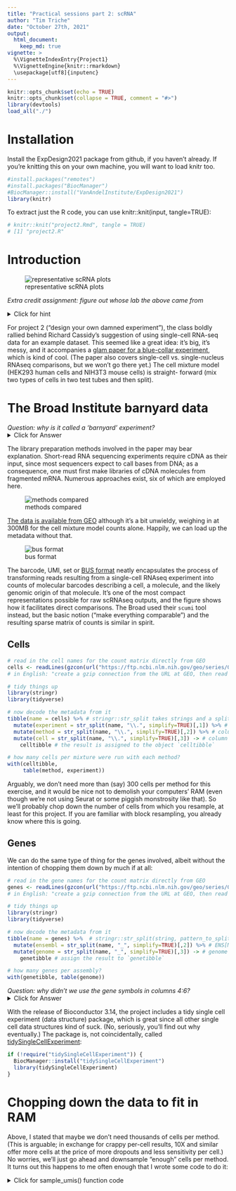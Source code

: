 ```yaml
---
title: "Practical sessions part 2: scRNA"
author: "Tim Triche"
date: "October 27th, 2021"
output: 
  html_document:
    keep_md: true
vignette: >
  %\VignetteIndexEntry{Project1}
  %\VignetteEngine{knitr::rmarkdown}
  \usepackage[utf8]{inputenc}
---
```


```r
knitr::opts_chunk$set(echo = TRUE)
knitr::opts_chunk$set(collapse = TRUE, comment = "#>")
library(devtools)
load_all("./")
```

# Installation

Install the ExpDesign2021 package from github, if you haven't already.
If you're knitting this on your own machine, you will want to load knitr too.

```r
#install.packages("remotes")
#install.packages("BiocManager")
#BiocManager::install("VanAndelInstitute/ExpDesign2021")
library(knitr)
```

To extract just the R code, you can use knitr::knit(input, tangle=TRUE):

```r
# knitr::knit("project2.Rmd", tangle = TRUE) 
# [1] "project2.R"
```


# Introduction

![representative scRNA plots](figure/scRNAseq.jpg)

_Extra credit assignment: figure out whose lab the above came from_

<details>
  <summary>Click for hint</summary>
  They're at the Gladstone Institute now, if memory serves. 
</details> 

For project 2 ("design your own damned experiment"), the class boldly rallied 
behind Richard Cassidy's suggestion of using single-cell RNA-seq data for an 
example dataset. This seemed like a great idea: it's big, it's messy, and it 
accompanies a [glam paper for a blue-collar experiment](https://www.nature.com/articles/s41587-020-0465-8), which is kind of cool. (The paper also covers 
single-cell vs. single-nucleus RNAseq comparisons, but we won't go there yet.)
The cell mixture model (HEK293 human cells and NIH3T3 mouse cells) is straight-
forward (mix two types of cells in two test tubes and then split).


# The Broad Institute barnyard data

_Question: why is it called a 'barnyard' experiment?_
<details>
  <summary>Click for Answer</summary>
  A traditional test of single-cell protocols is to mix cells from two species,
  and then see if the results can be easily classified into one or the other. 
  A protocol which does a good job of encapsulating cells will make it easier
  to classify each cell by species. Some 'barnyard' experiments have tossed in 
  canine or chicken cells for variety, but since it's such a common benchmark,
  people took to calling any species-mixing single-cell experiment a 'barnyard' 
  experiment, and the name stuck. 
</details> 

The library preparation methods involved in the paper may bear explanation. 
Short-read RNA sequencing experiments require cDNA as their input, since most
sequencers expect to call bases from DNA; as a consequence, one must first make
libraries of cDNA molecules from fragmented mRNA. Numerous approaches exist, 
six of which are employed here. 

![methods compared](figure/methods.png)

[The data is available from GEO](https://www.ncbi.nlm.nih.gov/geo/query/acc.cgi?acc=GSE132044) although it's a bit unwieldy, weighing in at 300MB for the cell
mixture model counts alone. Happily, we can load up the metadata without that.

![bus format](figure/bustools.jpeg) 

The barcode, UMI, set or [BUS format](https://academic.oup.com/bioinformatics/article/35/21/4472/5487510) neatly encapsulates the process of transforming reads
resulting from a single-cell RNAseq experiment into counts of molecular barcodes
describing a cell, a molecule, and the likely genomic origin of that molecule.
It's one of the most compact representations possible for raw scRNAseq outputs, 
and the figure shows how it facilitates direct comparisons. The Broad used their
`scumi` tool instead, but the basic notion ("make everything comparable") and 
the resulting sparse matrix of counts is similar in spirit. 


## Cells

```r

# read in the cell names for the count matrix directly from GEO 
cells <- readLines(gzcon(url("https://ftp.ncbi.nlm.nih.gov/geo/series/GSE132nnn/GSE132044/suppl/GSE132044_mixture_hg19_mm10_cell.tsv.gz")))
# in English: "create a gzip connection from the URL at GEO, then read from it"

# tidy things up 
library(stringr)
library(tidyverse)

# now decode the metadata from it
tibble(name = cells) %>% # stringr::str_split takes strings and a split pattern
  mutate(experiment = str_split(name, "\\.", simplify=TRUE)[,1]) %>% # column 1
  mutate(method = str_split(name, "\\.", simplify=TRUE)[,2]) %>% # column 2 
  mutate(cell = str_split(name, "\\.", simplify=TRUE)[,3]) -> # column 3
    celltibble # the result is assigned to the object `celltibble`

# how many cells per mixture were run with each method?
with(celltibble, 
     table(method, experiment))

```

Arguably, we don't need more than (say) 300 cells per method for this exercise,
and it would be nice not to demolish your computers' RAM (even though we're not
using Seurat or some piggish monstrosity like that). So we'll probably chop down
the number of cells from which you resample, at least for this project. If you
are familiar with block resampling, you already know where this is going. 

## Genes 

We can do the same type of thing for the genes involved, albeit without the 
intention of chopping them down by much if at all:

```r

# read in the gene names for the count matrix directly from GEO 
genes <- readLines(gzcon(url("https://ftp.ncbi.nlm.nih.gov/geo/series/GSE132nnn/GSE132044/suppl/GSE132044_mixture_hg19_mm10_gene.tsv.gz")))
# in English: "create a gzip connection from the URL at GEO, then read from it"

# tidy things up 
library(stringr)
library(tidyverse)

# now decode the metadata from it
tibble(name = genes) %>%  # stringr::str_split(string, pattern_to_split_on)
  mutate(ensembl = str_split(name, "_", simplify=TRUE)[,2]) %>% # ENS[MUS]G name
  mutate(genome = str_split(name, "_", simplify=TRUE)[,3]) -> # genome assembly
    genetibble # assign the result to `genetibble` 

# how many genes per assembly? 
with(genetibble, table(genome))

```

_Question: why didn't we use the gene symbols in columns 4:6?_
<details>
  <summary>Click for Answer</summary>
  Because some ENSEMBL gene names map to multiple RefGene/HUGO symbols. 
</details> 

With the release of Bioconductor 3.14, the project includes a tidy single cell 
experiment (data structure) package, which is great since all other single cell 
data structures kind of suck. (No, seriously, you'll find out why eventually.) 
The package is, not coincidentally, called [tidySingleCellExperiment](http://www.bioconductor.org/packages/release/bioc/vignettes/tidySingleCellExperiment/inst/doc/introduction.html):

```r

if (!require("tidySingleCellExperiment")) {
  BiocManager::install("tidySingleCellExperiment")
  library(tidySingleCellExperiment)
}

```


# Chopping down the data to fit in RAM

Above, I stated that maybe we don't need thousands of cells per method. 
(This is arguable; in exchange for crappy per-cell results, 10X and similar
offer more cells at the price of more dropouts and less sensitivity per cell.)
No worries, we'll just go ahead and downsample "enough" cells per method.
It turns out this happens to me often enough that I wrote some code to do it:

<details>
  <summary>Click for sample_umis() function code</summary>
```r

# adapted from a SingleCellExperiment-centric method for CITEseq
sample_umis <- function(umis, meta, block, ideal=300) {

  stopifnot(nrow(meta) == ncol(umis))
  stopifnot(length(block) == nrow(meta))

  pops <- sort(table(block))
  samplesets <- split(seq_len(nrow(meta)), block)

  keep <- integer()
  for (set in names(samplesets)) {
    sset <- samplesets[[set]]
    cells <- length(sset)
    if (cells <= ideal) {
      pct <- 100
      keep <- c(keep, sset)
      message("Kept ", cells, " cells (", pct, "%) of type ", set, ".")
    } else {
      kept <- sample(sset, size=ideal)
      pct <- round((ideal / cells) * 100)
      keep <- c(keep, kept)
      message("Kept ", ideal, " cells (", pct, "%) of type ", set, ".")
    }
  }

  pct <- round((length(keep) / ncol(umis)) * 100, 1)
  message("Kept ", length(keep), " (", pct, "%) of ", ncol(umis),
          " cells in ", length(samplesets), " blocks.")
  umis[, keep]

}
</details> 

```

_Question: can you generate block-random samples from the metadata you have?_
<details>
  <summary>Click for answer</summary>
  Easily, although you'd need to rewrite the above function to omit `umis`.
</details>


It's possible your machine or instance would crash if you did the following
(apparently nobody told IT that a laptop is a device to take RAM on a plane). 
I'm going to stick to the above "300 cells ought to be enough" and do this:

<details>
  <summary>Click for gory details</summary>
```r

# pre-downloaded MatrixMarket file from GEO
library(Matrix)

if (FALSE) {

  # put it into a column-sparse Matrix object to avoid wasting heaps of RAM
  umi_counts <- as(readMM("GSE132044_mixture_hg19_mm10_count_matrix.mtx.gz"), "dgCMatrix") # "read this as if it were already a column-sparse Matrix object"

  # never trust anyone, including yourself 
  stopifnot(nrow(umi_counts) == nrow(genetibble))
  stopifnot(ncol(umi_counts) == nrow(celltibble))

  # bolt the dimensions back onto the data
  rownames(umi_counts) <- genetibble$name
  colnames(umi_counts) <- celltibble$name

  # create a basis for blocked downsampling
  celltibble %>%
    mutate(block = paste(method, experiment, sep="_")) -> 
      blocktibble 

  # block downsample 
  downsampled <- sample_umis(umi_counts, blocktibble, blocktibble$block)
  # Kept 300 cells (9%) of type 10x-Chromium-v2_Mixture1.
  # Kept 300 cells (9%) of type 10x-Chromium-v2_Mixture2.
  # Kept 300 cells (84%) of type CEL-Seq2_Mixture1.
  # Kept 300 cells (86%) of type CEL-Seq2_Mixture2.
  # Kept 300 cells (12%) of type Drop-seq_Mixture1.
  # Kept 300 cells (8%) of type Drop-seq_Mixture2.
  # Kept 300 cells (10%) of type inDrops_Mixture1.
  # Kept 300 cells (12%) of type inDrops_Mixture2.
  # Kept 299 cells (100%) of type sci-RNA-seq_Mixture1.
  # Kept 300 cells (6%) of type sci-RNA-seq_Mixture2.
  # Kept 300 cells (18%) of type Seq-Well_Mixture1.
  # Kept 300 cells (30%) of type Seq-Well_Mixture2.
  # Kept 300 cells (88%) of type Smart-seq2_Mixture1.
  # Kept 300 cells (87%) of type Smart-seq2_Mixture2.
  # Kept 4199 (15.2%) of 27714 cells in 14 blocks.

  saveRDS(downsampled, file="barnyard_umi_sample.rds") 
  # online at https://ttriche.github.io/RDS/barnyard_umi_sample.rds

} 

```
</details>

Right then, let's get to work. You might consider running through some of the 
steps in the [tidySingleCellExperiment vignette](http://www.bioconductor.org/packages/release/bioc/vignettes/tidySingleCellExperiment/inst/doc/introduction.html) to start with.  If your laptop or Rstudio Cloud instance still blows up, let 
me know and I'll create some smaller-er downsamples (also a familiar practice).


<details>
  <summary>Load the necessary packages</summary>

```r

# need to install from Bioconductor, 
# unless we're going to dork around with individual genes right from the start
library(SingleCellExperiment) 
library(tidySingleCellExperiment)
```
</details> 

How the experiment object is created, or (faster) loaded from a URL: 

```r

if (FALSE) { # if you want to recreate the SingleCellExperiment: 

  downsampled <- 
    readRDS(url("https://ttriche.github.io/RDS/barnyard_umi_sample.rds"))

  # create the column (cell) annotation data frame
  column_data <- as(celltibble, "DataFrame")
  rownames(column_data) <- column_data$name
  column_data <- column_data[colnames(downsampled), ]

  # create the row (gene) annotation data frame
  row_data <- as(genetibble, "DataFrame")
  rownames(row_data) <- row_data$name
  row_data <- row_data[rownames(downsampled), ]

  # create a SingleCellExperiment
  barnyard <- SingleCellExperiment(SimpleList(counts=downsampled),
                                   rowData=row_data, 
                                   colData=column_data)
  saveRDS(barnyard, file="barnyard.rds") 

}

# if you just want to load it 
tidybarnyard <- tidy(readRDS(url("https://ttriche.github.io/RDS/barnyard.rds")))
show(tidybarnyard)

```

I'd suggest, as a first pass, trying to sort out which are the mouse 3T3 cells,
and which are the human HEK293 cells. We can discuss this in class on Monday.

_Question: What's the easiest way to distinguish the mouse and human cells?_

<details>
  <summary>Hint:</summary>

```r

library(tidySingleCellExperiment) 
rowGenome <- rowData(tidybarnyard)$genome
UMIs <- counts(tidybarnyard) 

```
</details>

_Question: Can you think of a way to distinguish male from female cells?_

<details>
  <summary>Hint:</summary>

```r

# this requires a bit of domain knowledge, to be added

```
</details> 

_Question: Are the two answers above roughly equivalent?  Why?_


Bonus points if you can say where the two cell lines originally came from, and 
why the HEK cells don't have the usual PHI-non-compliant names from that time.

# Class exercises 

_Question: what is a UMI and why does it matter in single-cell RNAseq data?_

Load up either the UMI matrix or the SingleCellExperiment (tidy or untidy) and 
look for the `counts` assay.  (You may need to just use `counts(tidysce)`.) If 
your computer survives neither of these, you can try using summary statistics, 
but plan on getting an even smaller subsample to use for the actual Project. 

Or, just go back and look at the BUStools figure. 

_Question: what shall we investigate for project 2?_ 

I'm thinking the proportions of the mixtures, but I want to fit those first. 
Note that a t-test on proportions is not necessarily "proper"... ! 
